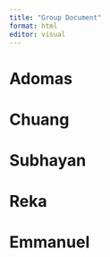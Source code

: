 ```yaml
---
title: "Group Document"
format: html
editor: visual
---
```


# Adomas

# Chuang

# Subhayan

# Reka

# Emmanuel
